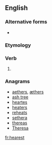 ==English==

===Alternative forms===
* {{l|en|hear'st}} {{qualifier|obsolete}}

===Etymology===
{{suffix|hear|est|lang=en}}

===Verb===
{{head|en|verb form}}

# {{en-archaic second-person singular of|hear}}

===Anagrams===
* [[aethers#English|aethers]], [[æthers#English|æthers]]
* [[ash tree#English|ash tree]]
* [[heartes#English|heartes]]
* [[heaters#English|heaters]]
* [[reheats#English|reheats]]
* [[sethera#English|sethera]]
* [[thereas#English|thereas]]
* [[Theresa#English|Theresa]]

[[fr:hearest]]